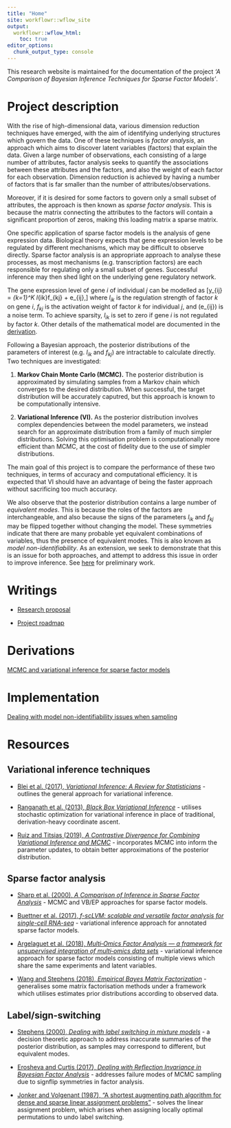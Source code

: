 ```yaml
---
title: "Home"
site: workflowr::wflow_site
output:
  workflowr::wflow_html:
    toc: true
editor_options:
  chunk_output_type: console
---
```


This research website is maintained for the documentation of the project *'A Comparison of Bayesian Inference Techniques for Sparse Factor Models'*.

# Project description

With the rise of high-dimensional data, various dimension reduction techniques have emerged, with the aim of identifying underlying structures which govern the data. One of these techniques is *factor analysis*, an approach which aims to discover latent variables (factors) that explain the data. Given a large number of observations, each consisting of a large number of attributes, factor analysis seeks to quantify the associations between these attributes and the factors, and also the weight of each factor for each observation. Dimension reduction is achieved by having a number of factors that is far smaller than the number of attributes/observations.

Moreover, if it is desired for some factors to govern only a small subset of attributes, the approach is then known as *sparse factor analysis*. This is because the matrix connecting the attributes to the factors will contain a significant proportion of zeros, making this loading matrix a sparse matrix.

One specific application of sparse factor models is the analysis of gene expression data. Biological theory expects that gene expression levels to be regulated by different mechanisms, which may be difficult to observe directly. Sparse factor analysis is an appropriate approach to analyse these processes, as most mechanisms (e.g. transcription factors) are each responsible for regulating only a small subset of genes. Successful inference may then shed light on the underlying gene regulatory network.

 The gene expression level of gene $i$ of individual $j$ can be modelled as
\[y_{ij} = \sum_{k=1}^K l_{ik}f_{kj} + e_{ij},\]
where $l_{ik}$ is the regulation strength of factor $k$ on gene $i$, $f_{kj}$ is the activation weight of factor $k$ for individual $j$, and \(e_{ij}\) is a noise term. To achieve sparsity, $l_{ik}$ is set to zero if gene $i$ is not regulated by factor $k$. Other details of the mathematical model are documented in the [derivation](assets/derivation.pdf).

Following a Bayesian approach, the posterior distributions of the parameters of interest (e.g. $l_{ik}$ and $f_{kj}$) are intractable to calculate directly. Two techniques are investigated:

1. **Markov Chain Monte Carlo (MCMC).** The posterior distribution is approximated by simulating samples from a Markov chain which converges to the desired distribution. When successful, the target distribution will be accurately caputred, but this approach is known to be computationally intensive.

2. **Variational Inference (VI).** As the posterior distribution involves complex dependencies between the model parameters, we instead search for an approximate distribution from a family of much simpler distributions. Solving this optimisation problem is computationally more efficient than MCMC, at the cost of fidelity due to the use of simpler distributions.

The main goal of this project is to compare the performance of these two techniques, in terms of accuracy and computational efficiency. It is expected that VI should have an advantage of being the faster approach without sacrificing too much accuracy.

We also observe that the posterior distribution contains a large number of *equivalent modes*. This is because the roles of the factors are interchangeable, and also because the signs of the parameters $l_{ik}$ and $f_{kj}$ may be flipped together without changing the model. These symmetries indicate that there are many probable yet equivalent combinations of variables, thus the presence of equivalent modes. This is also known as *model non-identifiability*. As an extension, we seek to demonstrate that this is an issue for both approaches, and attempt to address this issue in order to improve inference. See [here](gibbs.html) for preliminary work.

# Writings

- [Research proposal](assets/proposal.pdf)

- [Project roadmap](roadmap.html)

# Derivations
[MCMC and variational inference for sparse factor models](assets/derivation.pdf)

# Implementation
[Dealing with model non-identifiability issues when sampling](gibbs.html)

# Resources

## Variational inference techniques

- [Blei et al. (2017), *Variational Inference: A Review for Statisticians*](https://arxiv.org/abs/1601.00670) - outlines the general approach for variational inference.

- [Ranganath et al. (2013), *Black Box Variational Inference*](https://arxiv.org/abs/1401.0118) - utilises stochastic optimization for variational inference in place of traditional, derivation-heavy coordinate ascent.

- [Ruiz and Titsias (2019), *A Contrastive Divergence for Combining Variational Inference and MCMC*](https://arxiv.org/abs/1905.04062) - incorporates MCMC into inform the parameter updates, to obtain better approximations of the posterior distribution.

## Sparse factor analysis

- [Sharp et al. (2000), *A Comparison of Inference in Sparse Factor Analysis*](ftp://ftp.sanger.ac.uk/pub/rd/PEER/sparse_FA_manuscript.pdf) - MCMC and VB/EP approaches for sparse factor models.

- [Buettner et al. (2017), *f-scLVM: scalable and versatile factor analysis for single-cell RNA-seq*](https://www.ncbi.nlm.nih.gov/pubmed/29115968) - variational inference approach for annotated sparse factor models.

- [Argelaguet et al. (2018), *Multi‐Omics Factor Analysis — a framework for unsupervised integration of multi‐omics data sets*](https://www.ncbi.nlm.nih.gov/pubmed/29925568) - variational inference approach for sparse factor models consisting of multiple views which share the same experiments and latent variables.

- [Wang and Stephens (2018), *Empirical Bayes Matrix Factorization*](https://arxiv.org/abs/1802.06931) - generalises some matrix factorisation methods under a framework which utilises estimates prior distributions according to observed data.

## Label/sign-switching

- [Stephens (2000), *Dealing with label switching in mixture models*](https://www.jstor.org/stable/2680622) - a decision theoretic approach to address inaccurate summaries of the posterior distribution, as samples may correspond to different, but equivalent modes.

- [Erosheva and Curtis (2017), *Dealing with Reflection Invariance in Bayesian Factor Analysis*](https://www.ncbi.nlm.nih.gov/pubmed/28290110) - addresses failure modes of MCMC sampling due to signflip symmetries in factor analysis.

- [Jonker and Volgenant (1987), "A shortest augmenting path algorithm for dense and sparse linear assignment problems"](https://link.springer.com/article/10.1007/BF02278710) - solves the linear assignment problem, which arises when assigning locally optimal permutations to undo label switching.
